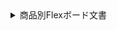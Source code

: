 <details>
<summary>商品別Flexボード文書</summary>

-   [アプリケーションモニタリング > Flexボード](../java/flex-board)
-   [サーバーモニタリング > Flexボード](../server/flex-board)
-   [データベースモニタリング > Flexボード](../mysql/flex-board)
-   [Kubernetesモニタリング > Flexボード](../kubernetes/flex-board)
-   [Amazon ECS > Flexボード](../amazon-ecs/flexboard)
-   [Amazon CloudWatch > Flexボード](../amazon-cloudwatch/flexboard)
-   [Azure Monitor > Flexボード](../azure/flexboard)
-   [Naver Cloud Monitoring > Flexボード](../ncloud/flexboard)
-   [Oracle Cloud Monitor > Flexボード](../oracle-cloud/flexboard)

</details>
